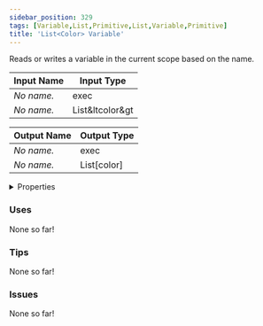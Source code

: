```yaml
---
sidebar_position: 329
tags: [Variable,List,Primitive,List,Variable,Primitive]
title: 'List<Color> Variable'
---
```


Reads or writes a variable in the current scope based on the name.




<EsbSvg />

| Input Name | Input Type |
|-----------|-----------|
| *No name.* | exec |
| *No name.* | List&ltcolor&gt |

| Output Name | Output Type |
|-----------|-----------|
| *No name.* | exec |
| *No name.* | List[color] |


<details>
  <summary>Properties</summary>
  <div>
    <div>
    <table>
      <thead>
        <tr>
          <th>Is beta required?</th>
          <th>❌</th>
        </tr>
        <tr>
          <th>Is this chip a trolling risk?</th>
          <th>❌</th>
        </tr>
        <tr>
          <th>Is this chip a role assignment risk?</th>
          <th>❌</th>
        </tr>
        <tr>
          <th>Chip UUID</th>
          <th>9216dded-da74-49a7-a327-5750f4809787</th>
        </tr>
      </thead>
    </table>
    </div>
  </div>
</details>

### Uses

None so far!

### Tips

None so far!

### Issues

None so far!